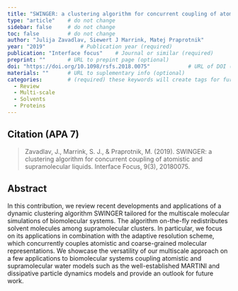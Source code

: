 ```yaml
---
title: "SWINGER: a clustering algorithm for concurrent coupling of atomistic and supramolecular liquids"          # Paper title (required)
type: "article"    # do not change
sidebar: false     # do not change
toc: false         # do not change
author: "Julija Zavadlav, Siewert J Marrink, Matej Praprotnik"         # Paper authors (required)
year: "2019"           # Publication year (required)
publication: "Interface focus"    # Journal or similar (required)
preprint: ""       # URL to prepint page (optional)  
doi: "https://doi.org/10.1098/rsfs.2018.0075"            # URL of DOI (required)  
materials: ""      # URL to suplementary info (optional)
categories:        # (required) these keywords will create tags for further filtering. 
  - Review
  - Multi-scale
  - Solvents
  - Proteins
---
```


<!-- 
The info below is just an example. 

Both fields are required and they have to be replaced with the respective info for each paper. 

Please notice the `> ` symbol before the citation, it gives it additional styling.  
-->

## Citation (APA 7)      

> Zavadlav, J., Marrink, S. J., & Praprotnik, M. (2019). SWINGER: a clustering algorithm for concurrent coupling of atomistic and supramolecular liquids. Interface Focus, 9(3), 20180075.

## Abstract

In this contribution, we review recent developments and applications of a dynamic clustering algorithm SWINGER tailored for the multiscale molecular simulations of biomolecular systems. The algorithm on-the-fly redistributes solvent molecules among supramolecular clusters. In particular, we focus on its applications in combination with the adaptive resolution scheme, which concurrently couples atomistic and coarse-grained molecular representations. We showcase the versatility of our multiscale approach on a few applications to biomolecular systems coupling atomistic and supramolecular water models such as the well-established MARTINI and dissipative particle dynamics models and provide an outlook for future work.